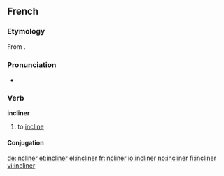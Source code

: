 ==French==

===Etymology===
From {{etyl|la|fr}} {{term|inclino|inclīnō|incline, tilt|lang=la}}.

===Pronunciation===
* {{audio|Fr-incliner.ogg|Audio}}

===Verb===
'''incliner'''

# to [[incline]]

====Conjugation====
{{fr-conj-er|inclin|avoir}}

[[de:incliner]]
[[et:incliner]]
[[el:incliner]]
[[fr:incliner]]
[[io:incliner]]
[[no:incliner]]
[[fi:incliner]]
[[vi:incliner]]